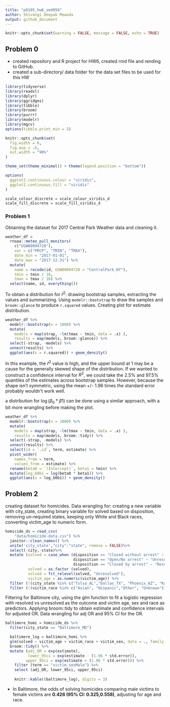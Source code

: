```yaml
---
title: "p8105_hw6_sm4956"
author: Shivangi Deepak Mewada
output: github_document
---
```


```r
knitr::opts_chunk$set(warning = FALSE, message = FALSE, echo = TRUE)
```

## Problem 0
* created repository and R project for HW6, created rmd file and rending to GitHub. 
* created a sub-directory/ data folder for the data set files to be used for this HW

```r
library(tidyverse)
library(readxl)
library(dplyr)
library(ggridges)
library(tibble)
library(broom)
library(purrr)
library(modelr)
library(mgcv)
options(tibble.print_min = 5)

knitr::opts_chunk$set(
  fig.width = 6,
  fig.asp = .6,
  out.width = "90%"
)

theme_set(theme_minimal() + theme(legend.position = "bottom"))

options(
  ggplot2.continuous.colour = "viridis",
  ggplot2.continuous.fill = "viridis"
)

scale_colour_discrete = scale_colour_viridis_d
scale_fill_discrete = scale_fill_viridis_d
```

### Problem 1

Obtaining the dataset for 2017 Central Park Weather data and cleaning it.
```r
weather_df = 
  rnoaa::meteo_pull_monitors(
    c("USW00094728"),
    var = c("PRCP", "TMIN", "TMAX"), 
    date_min = "2017-01-01",
    date_max = "2017-12-31") %>%
  mutate(
    name = recode(id, USW00094728 = "CentralPark_NY"),
    tmin = tmin / 10,
    tmax = tmax / 10) %>%
  select(name, id, everything())
```

To obtain a distribution for $\hat{r}^2$: drawing bootstrap samples, extracting the values and summarizing. 
Using `modelr::bootstrap` to draw the samples and `broom::glance` to produce `r.squared` values. Creating plot for estimate distribution. 
```r
weather_df %>% 
  modelr::bootstrap(n = 1000) %>% 
  mutate(
    models = map(strap, ~lm(tmax ~ tmin, data = .x) ),
    results = map(models, broom::glance)) %>% 
  select(-strap, -models) %>% 
  unnest(results) %>% 
  ggplot(aes(x = r.squared)) + geom_density()
```

In this example, the $\hat{r}^2$ value is high, and the upper bound at 1 may be a cause for the generally skewed shape of the distribution. If we wanted to construct a confidence interval for $R^2$, we could take the 2.5% and 97.5% quantiles of the estimates across bootstrap samples. However, because the shape isn't symmetric, using the mean +/- 1.96 times the standard error probably wouldn't work well.

a distribution for $\log(\beta_0 * \beta1)$ can be done using a similar approach, with a bit more wrangling before making the plot.

```r
weather_df %>% 
  modelr::bootstrap(n = 1000) %>% 
  mutate(
    models = map(strap, ~lm(tmax ~ tmin, data = .x) ),
    results = map(models, broom::tidy)) %>% 
  select(-strap, -models) %>% 
  unnest(results) %>% 
  select(id = `.id`, term, estimate) %>% 
  pivot_wider(
    names_from = term, 
    values_from = estimate) %>% 
  rename(beta0 = `(Intercept)`, beta1 = tmin) %>% 
  mutate(log_b0b1 = log(beta0 * beta1)) %>% 
  ggplot(aes(x = log_b0b1)) + geom_density()
```

## Problem 2

creating dataset for homicides. Data wrangling for: creating a new variable with city_state, creating binary variable for solved based on disposition, removing un-required states, keeping only White and Black races, converting victim_age to numeric form. 
```r
homicide_ds = read_csv(
    "data/homicide-data.csv") %>%
  janitor::clean_names() %>%
  unite('city_state',"city":"state", remove = FALSE)%>%
  select(-city,-state)%>%
  mutate (solved = case_when (disposition == "Closed without arrest" ~ "Unresolved", 
                              disposition == "Open/No arrest" ~ "Unresolved", 
                              disposition == "Closed by arrest" ~ "Resolved" ),
          solved = as.factor (solved),
          solved = fct_relevel(solved, "Unresolved"),
          victim_age = as.numeric(victim_age)) %>%
  filter (!(city_state %in% c("Tulsa_AL","Dallas_TX", "Phoenix_AZ", "Kansas City_MO"))) %>%
  filter (!(victim_race %in% c("Asian", "Hispanic","Other", "Unknown"))) 
```

Filtering for Baltimore city, using the glm function to fit a logistic regression with resolved vs unresolved as the outcome and victim age, sex and race as predictors. Applying broom::tidy to obtain estimate and confidence intervals for adjusted OR. Data wrangling for adj OR and 95% CI for the OR. 
```r
baltimore_homi = homicide_ds %>%
  filter(city_state == "Baltimore_MD")

  baltimore_log = baltimore_homi %>%
  glm(solved ~ victim_age + victim_race + victim_sex, data = ., family = binomial()) %>%
  broom::tidy() %>%
  mutate (adj_OR = exp(estimate),
          lower_95ci = exp(estimate - (1.96 * std.error)),
         upper_95ci = exp(estimate + (1.96 * std.error))) %>%
    filter (term == "victim_sexMale") %>%
    select (adj_OR, lower_95ci, upper_95ci)
  
    knitr::kable((baltimore_log), digits = 3)
```

* In Baltimore, the odds of solving homicides comparing male victims to female victims are **0.426 (95% CI: 0.325,0.558)**, adjusting for age and race.
